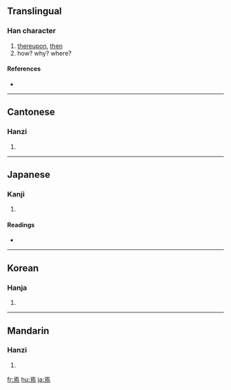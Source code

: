 ==Translingual==

===Han character===
{{Han char|rn=86|rad=火|as=07|sn=11|four=1032<sub>7</sub>|canj=一卜中火 (MYLF)}}

# [[thereupon]], [[then]]
# how? why? where?

====References====
* {{Han ref|kx=0672.210|dkj=19076|dj=1081.040|hdz=32206.140|uh=7109|ud=28937|bh=B26A|bd=45674}}

----

==Cantonese==

===Hanzi===
{{yue-hanzi|jyut=|y=yin1, yin4}}

# {{defn|Cantonese}}

----

==Japanese==

===Kanji===
{{ja-kanji|grade=|rs=火07}}

# {{defn|Japanese}}

====Readings====
* {{ja-readings|on=[[えん]] (en), [[い]] (i)|kun=[[いずくんそ]] (izukunso), [[すなわち]] (sunawachi), [[これ]] (kore)}}

----

==Korean==

===Hanja===
{{ko-hanja|hangeul=언|eumhun=|rv=eon|mr=ŏn|y=en}}

# {{defn|Korean}}

----

==Mandarin==

===Hanzi===
{{cmn-hanzi|pin=[[yān]] ([[yan1]]), [[yí]] ([[yi2]])|wg=yen<sup>1</sup>, i<sup>2</sup>}}

# {{defn|Mandarin}}

[[fr:焉]]
[[hu:焉]]
[[ja:焉]]